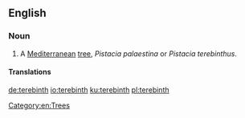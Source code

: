 ==English==
{{wikipedia}}
===Noun===
{{en-noun|s}}

# A [[Mediterranean]] [[tree]], ''Pistacia palaestina'' or ''Pistacia terebinthus''.


====Translations====
{{trans-top|a Mediterranean tree}}
{{trans-mid}}
{{trans-bottom}}
[[Category:en:Trees]]

[[de:terebinth]]
[[io:terebinth]]
[[ku:terebinth]]
[[pl:terebinth]]
